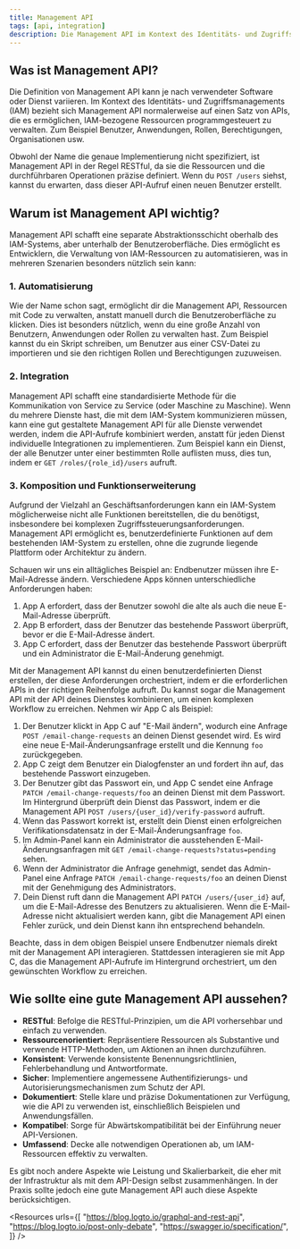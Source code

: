 ```yaml
---
title: Management API
tags: [api, integration]
description: Die Management API im Kontext des Identitäts- und Zugriffsmanagements (IAM) ermöglicht die programmgesteuerte Verwaltung von Ressourcen wie Benutzern, Anwendungen, Rollen und Berechtigungen. Typischerweise RESTful, bietet sie eine Abstraktionsschicht zwischen dem IAM-System und der Benutzeroberfläche und ermöglicht Automatisierung, Integration und die Entwicklung benutzerdefinierter Funktionen.
---
```


## Was ist Management API?

Die Definition von Management API kann je nach verwendeter Software oder Dienst variieren. Im Kontext des Identitäts- und Zugriffsmanagements (IAM) bezieht sich Management API normalerweise auf einen Satz von APIs, die es ermöglichen, IAM-bezogene Ressourcen programmgesteuert zu verwalten. Zum Beispiel Benutzer, Anwendungen, Rollen, Berechtigungen, Organisationen usw.

Obwohl der Name die genaue Implementierung nicht spezifiziert, ist Management API in der Regel RESTful, da sie die Ressourcen und die durchführbaren Operationen präzise definiert. Wenn du `POST /users` siehst, kannst du erwarten, dass dieser API-Aufruf einen neuen Benutzer erstellt.

## Warum ist Management API wichtig?

Management API schafft eine separate Abstraktionsschicht oberhalb des IAM-Systems, aber unterhalb der Benutzeroberfläche. Dies ermöglicht es Entwicklern, die Verwaltung von IAM-Ressourcen zu automatisieren, was in mehreren Szenarien besonders nützlich sein kann:

### 1. Automatisierung

Wie der Name schon sagt, ermöglicht dir die Management API, Ressourcen mit Code zu verwalten, anstatt manuell durch die Benutzeroberfläche zu klicken. Dies ist besonders nützlich, wenn du eine große Anzahl von Benutzern, Anwendungen oder Rollen zu verwalten hast. Zum Beispiel kannst du ein Skript schreiben, um Benutzer aus einer CSV-Datei zu importieren und sie den richtigen Rollen und Berechtigungen zuzuweisen.

### 2. Integration

Management API schafft eine standardisierte Methode für die Kommunikation von Service zu Service (oder Maschine zu Maschine). Wenn du mehrere Dienste hast, die mit dem IAM-System kommunizieren müssen, kann eine gut gestaltete Management API für alle Dienste verwendet werden, indem die API-Aufrufe kombiniert werden, anstatt für jeden Dienst individuelle Integrationen zu implementieren. Zum Beispiel kann ein Dienst, der alle Benutzer unter einer bestimmten Rolle auflisten muss, dies tun, indem er `GET /roles/{role_id}/users` aufruft.

### 3. Komposition und Funktionserweiterung

Aufgrund der Vielzahl an Geschäftsanforderungen kann ein IAM-System möglicherweise nicht alle Funktionen bereitstellen, die du benötigst, insbesondere bei komplexen Zugriffssteuerungsanforderungen. Management API ermöglicht es, benutzerdefinierte Funktionen auf dem bestehenden IAM-System zu erstellen, ohne die zugrunde liegende Plattform oder Architektur zu ändern.

Schauen wir uns ein alltägliches Beispiel an: Endbenutzer müssen ihre E-Mail-Adresse ändern. Verschiedene Apps können unterschiedliche Anforderungen haben:

1. App A erfordert, dass der Benutzer sowohl die alte als auch die neue E-Mail-Adresse überprüft.
2. App B erfordert, dass der Benutzer das bestehende Passwort überprüft, bevor er die E-Mail-Adresse ändert.
3. App C erfordert, dass der Benutzer das bestehende Passwort überprüft und ein Administrator die E-Mail-Änderung genehmigt.

Mit der Management API kannst du einen benutzerdefinierten Dienst erstellen, der diese Anforderungen orchestriert, indem er die erforderlichen APIs in der richtigen Reihenfolge aufruft. Du kannst sogar die Management API mit der API deines Dienstes kombinieren, um einen komplexen Workflow zu erreichen. Nehmen wir App C als Beispiel:

1. Der Benutzer klickt in App C auf "E-Mail ändern", wodurch eine Anfrage `POST /email-change-requests` an deinen Dienst gesendet wird. Es wird eine neue E-Mail-Änderungsanfrage erstellt und die Kennung `foo` zurückgegeben.
2. App C zeigt dem Benutzer ein Dialogfenster an und fordert ihn auf, das bestehende Passwort einzugeben.
3. Der Benutzer gibt das Passwort ein, und App C sendet eine Anfrage `PATCH /email-change-requests/foo` an deinen Dienst mit dem Passwort. Im Hintergrund überprüft dein Dienst das Passwort, indem er die Management API `POST /users/{user_id}/verify-password` aufruft.
4. Wenn das Passwort korrekt ist, erstellt dein Dienst einen erfolgreichen Verifikationsdatensatz in der E-Mail-Änderungsanfrage `foo`.
5. Im Admin-Panel kann ein Administrator die ausstehenden E-Mail-Änderungsanfragen mit `GET /email-change-requests?status=pending` sehen.
6. Wenn der Administrator die Anfrage genehmigt, sendet das Admin-Panel eine Anfrage `PATCH /email-change-requests/foo` an deinen Dienst mit der Genehmigung des Administrators.
7. Dein Dienst ruft dann die Management API `PATCH /users/{user_id}` auf, um die E-Mail-Adresse des Benutzers zu aktualisieren. Wenn die E-Mail-Adresse nicht aktualisiert werden kann, gibt die Management API einen Fehler zurück, und dein Dienst kann ihn entsprechend behandeln.

Beachte, dass in dem obigen Beispiel unsere Endbenutzer niemals direkt mit der Management API interagieren. Stattdessen interagieren sie mit App C, das die Management API-Aufrufe im Hintergrund orchestriert, um den gewünschten Workflow zu erreichen.

## Wie sollte eine gute Management API aussehen?

- **RESTful**: Befolge die RESTful-Prinzipien, um die API vorhersehbar und einfach zu verwenden.
- **Ressourcenorientiert**: Repräsentiere Ressourcen als Substantive und verwende HTTP-Methoden, um Aktionen an ihnen durchzuführen.
- **Konsistent**: Verwende konsistente Benennungsrichtlinien, Fehlerbehandlung und Antwortformate.
- **Sicher**: Implementiere angemessene Authentifizierungs- und Autorisierungsmechanismen zum Schutz der API.
- **Dokumentiert**: Stelle klare und präzise Dokumentationen zur Verfügung, wie die API zu verwenden ist, einschließlich Beispielen und Anwendungsfällen.
- **Kompatibel**: Sorge für Abwärtskompatibilität bei der Einführung neuer API-Versionen.
- **Umfassend**: Decke alle notwendigen Operationen ab, um IAM-Ressourcen effektiv zu verwalten.

Es gibt noch andere Aspekte wie Leistung und Skalierbarkeit, die eher mit der Infrastruktur als mit dem API-Design selbst zusammenhängen. In der Praxis sollte jedoch eine gute Management API auch diese Aspekte berücksichtigen.

<Resources
  urls={[
    "https://blog.logto.io/graphql-and-rest-api",
    "https://blog.logto.io/post-only-debate",
    "https://swagger.io/specification/",
  ]}
/>
